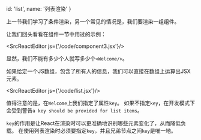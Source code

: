 
  id: 'list',
  name: '列表渲染'
}

上一节我们学习了条件渲染，另一个常见的情况是，我们要渲染一组组件。

让我们回头看看在组件一节中用过的示例：

<SrcReactEditor js={'/code/component3.jsx'}/>

显然，我们不能有多少个人就写多少个`<Welcome/>`。

如果给定一个JS数组，包含了所有人的信息，我们可以直接在数组上运算出JSX元素。

<SrcReactEditor js={'/code/list.jsx'}/>

值得注意的是，在`Welcome`上我们指定了属性`key`。
如果不指定`key`，在开发模式下会受到警告`a key should be provided for list items`。

`key`的作用是让React在渲染时可以更准确地识别哪些元素变化了，从而降低负载。
在使用列表渲染时必须要指定`key`，并且兄弟节点之间`key`是唯一地。
